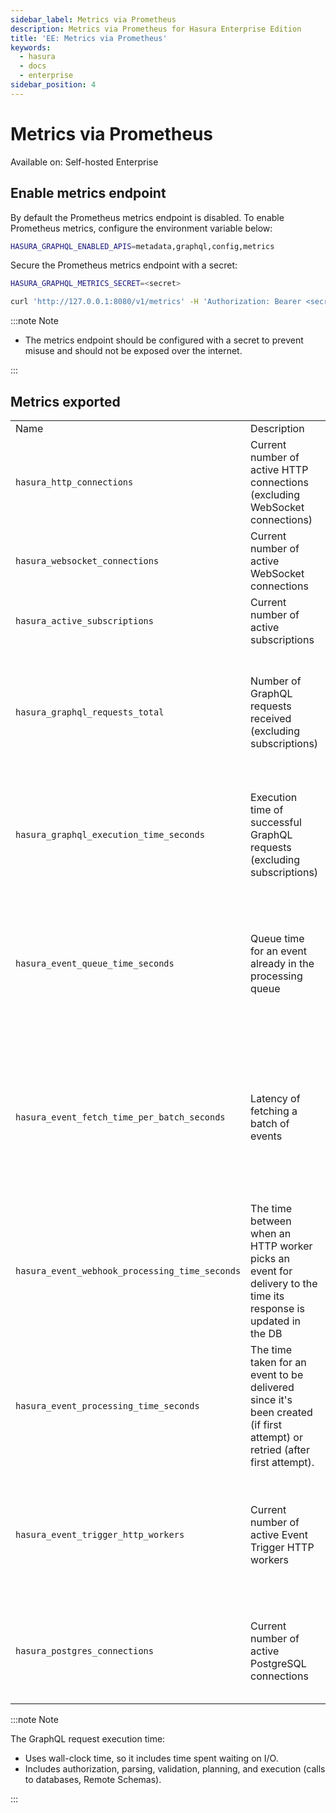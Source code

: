 ```yaml
---
sidebar_label: Metrics via Prometheus
description: Metrics via Prometheus for Hasura Enterprise Edition
title: 'EE: Metrics via Prometheus'
keywords:
  - hasura
  - docs
  - enterprise
sidebar_position: 4
---
```


# Metrics via Prometheus

<div className="badge badge--primary heading-badge">Available on: Self-hosted Enterprise</div>

## Enable metrics endpoint

By default the Prometheus metrics endpoint is disabled. To enable Prometheus metrics, configure the environment variable
below:

```bash
HASURA_GRAPHQL_ENABLED_APIS=metadata,graphql,config,metrics
```

Secure the Prometheus metrics endpoint with a secret:

```bash
HASURA_GRAPHQL_METRICS_SECRET=<secret>
```

```bash
curl 'http://127.0.0.1:8080/v1/metrics' -H 'Authorization: Bearer <secret>'
```

:::note Note

- The metrics endpoint should be configured with a secret to prevent misuse and should not be exposed over the internet.

:::

## Metrics exported

<table>
  <tr>
    <td>Name</td>
    <td>Description</td>
    <td>Type</td>
    <td>Labels</td>
    <td>Comment</td>
  </tr>
  <tr>
    <td><code>hasura_http_connections</code></td>
    <td>Current number of active HTTP connections (excluding WebSocket connections)</td>
    <td>Gauge</td>
    <td>none</td>
    <td>Represents the HTTP load on the server</td>
  </tr>
  <tr>
    <td><code>hasura_websocket_connections</code></td>
    <td>Current number of active WebSocket connections</td>
    <td>Gauge</td>
    <td>none</td>
    <td>Represents the websocket load on the server.</td>
  </tr>
  <tr>
    <td><code>hasura_active_subscriptions</code></td>
    <td>Current number of active subscriptions</td>
    <td>Gauge</td>
    <td>none</td>
    <td>Represents the subscription load on the server.</td>
  </tr>
  <tr>
    <td><code>hasura_graphql_requests_total</code></td>
    <td>Number of GraphQL requests received (excluding subscriptions)</td>
    <td>Counter</td>
    <td>&#8226; "operation_type": query|mutation|unknown <br/>
      &#8226; The "unknown" operation type will be returned for queries that fail authorization, parsing, or certain
      validations<br/>
      &#8226; "response_status": success|failed
    </td>
    <td>Represents the graphql query/mutation traffic on the server.</td>
  </tr>
  <tr>
    <td><code>hasura_graphql_execution_time_seconds</code></td>
    <td>Execution time of successful GraphQL requests (excluding subscriptions)</td>
    <td>Histogram<br/><br/>Buckets: 0.01, 0.03, 0.1, 0.3, 1, 3, 10</td>
    <td>&#8226; "operation_type": query|mutation</td>
    <td>If more requests are falling in the higher buckets, you should consider <a href="/latest/deployment/performance-tuning">tuning the performance</a>.</td>
  </tr>
  <tr>
    <td><code>hasura_event_queue_time_seconds</code></td>
    <td>Queue time for an event already in the processing queue</td>
    <td>Histogram<br/><br/>Buckets: 0.01, 0.03, 0.1, 0.3, 1, 3, 10, 30, 100</td>
    <td>none</td>
    <td>More events in higher bucket implies slow processing, you can consider increasing the <a href="/latest/deployment/graphql-engine-flags/reference/#events-http-pool-size">HTTP pool size</a> or optimizing the webhook server.</td>
  </tr>
  <tr>
    <td><code>hasura_event_fetch_time_per_batch_seconds</code></td>
    <td>Latency of fetching a batch of events</td>
    <td>Histogram<br/><br/>Buckets: 0.0001, 0.0003, 0.001, 0.003, 0.01, 0.03, 0.1, 0.3, 1, 3, 10</td>
    <td>none</td>
    <td>A higher metric indicates slower polling of events from the database, you should consider looking into the performance of your database.</td>
  </tr>
  <tr>
    <td><code>hasura_event_webhook_processing_time_seconds</code></td>
    <td>The time between when an HTTP worker picks an event for delivery to the time its response is updated in the DB</td>
    <td>Histogram<br/><br/>Buckets: 0.01, 0.03, 0.1, 0.3, 1, 3, 10</td>
    <td>none</td>
    <td>A higher processing time indicates slow webhook, you should try to optimize the event webhook.</td>
  </tr> 
  <tr>
    <td><code>hasura_event_processing_time_seconds</code></td>
    <td>The time taken for an event to be delivered since it's been created (if first attempt) or retried (after first attempt).</td>
    <td>Histogram<br/><br/>Buckets: 0.01, 0.03, 0.1, 0.3, 1, 3, 10, 30, 100</td>
    <td>none</td>
    <td>This metric can be considered as the end-to-end processing time for an event.</td>
  </tr> 
  <tr>
    <td><code>hasura_event_trigger_http_workers</code></td>
    <td>Current number of active Event Trigger HTTP workers</td>
    <td>Gauge</td>
    <td>none</td>
    <td>Compare this number to the <a href="/latest/deployment/graphql-engine-flags/reference/#events-http-pool-size">HTTP pool size</a>. Consider increasing it if the metric is near the current configured value.</td>
  </tr>
  <tr>
    <td><code>hasura_postgres_connections</code></td>
    <td>Current number of active PostgreSQL connections</td>
    <td>Gauge</td>
    <td>&#8226; "source_name": name of the database<br/>
      &#8226; "conn_info": connection url string (password omitted) or name of the connection url environment variable<br/>
      &#8226; "role": primary|replica
    </td>
    <td>Compare this to <a href="/latest/api-reference/syntax-defs/#pgpoolsettings">pool settings</a>.</td>
  </tr>

</table>

:::note Note

The GraphQL request execution time:

- Uses wall-clock time, so it includes time spent waiting on I/O.
- Includes authorization, parsing, validation, planning, and execution (calls to databases, Remote Schemas).

:::
